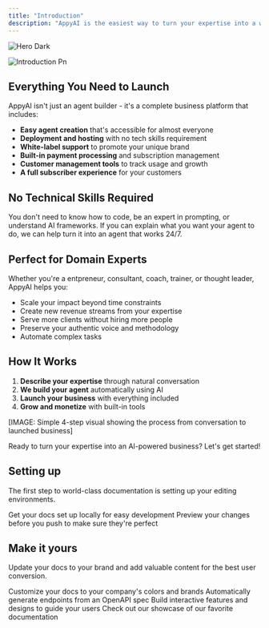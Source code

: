 ```yaml
---
title: "Introduction"
description: "AppyAI is the easiest way to turn your expertise into a working AI business. We handle all the technical complexity so you can focus on what you do best—scaling your business."
---
```


<img
  className="hidden dark:block"
  src="/images/hero-dark.png"
  alt="Hero Dark"
/>

![Introduction Pn](/images/introduction.png)

## Everything You Need to Launch

AppyAI isn't just an agent builder - it's a complete business platform that includes:

- **Easy agent creation** that's accessible for almost everyone
- **Deployment and hosting** with no tech skills requirement
- **White-label support** to promote your unique brand
- **Built-in payment processing** and subscription management
- **Customer management tools** to track usage and growth
- **A full subscriber experience** for your customers

## No Technical Skills Required

You don't need to know how to code, be an expert in prompting, or understand AI frameworks. If you can explain what you want your agent to do, we can help turn it into an agent that works 24/7.

## Perfect for Domain Experts

Whether you're a entpreneur, consultant, coach, trainer, or thought leader, AppyAI helps you:

- Scale your impact beyond time constraints
- Create new revenue streams from your expertise
- Serve more clients without hiring more people
- Preserve your authentic voice and methodology
- Automate complex tasks

## How It Works

1. **Describe your expertise** through natural conversation
2. **We build your agent** automatically using AI
3. **Launch your business** with everything included
4. **Grow and monetize** with built-in tools

[IMAGE: Simple 4-step visual showing the process from conversation to launched business]

Ready to turn your expertise into an AI-powered business? Let's get started\!

## Setting up

The first step to world-class documentation is setting up your editing environments.

<CardGroup cols={2}>
  <Card title="Edit Your Docs" icon="pen-to-square" href="https://mintlify.com/docs/quickstart">
    Get your docs set up locally for easy development
  </Card>
  <Card title="Preview Changes" icon="image" href="https://mintlify.com/docs/development">
    Preview your changes before you push to make sure they're perfect
  </Card>
</CardGroup>

## Make it yours

Update your docs to your brand and add valuable content for the best user conversion.

<CardGroup cols={2}>
  <Card title="Customize Style" icon="palette" href="https://mintlify.com/docs/settings/global">
    Customize your docs to your company's colors and brands
  </Card>
  <Card title="Reference APIs" icon="code" href="https://mintlify.com/docs/api-playground/openapi">
    Automatically generate endpoints from an OpenAPI spec
  </Card>
  <Card title="Add Components" icon="screwdriver-wrench" href="https://mintlify.com/docs/content/components/accordions">
    Build interactive features and designs to guide your users
  </Card>
  <Card title="Get Inspiration" icon="stars" href="https://mintlify.com/customers">
    Check out our showcase of our favorite documentation
  </Card>
</CardGroup>
